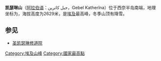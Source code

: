 {{Infobox mountain
| Name = 凯瑟琳山
| Photo = Mount of Saint Catherine.jpg
| 照片說明 = 凯瑟琳山，從[[西乃山|西乃山]]山頂望去
| photo_size = 250
| elevation_m = 2,629
| elevation_ref = 
| prominence_m = 2,407
| pushpin_map = Egypt
| pushpin_map_caption = 凱瑟琳山在埃及的位置
| map_size = 250
| label_position = left
| listing = [[各国最高点列表|各国最高点]]<br />[[Ultra_prominent_peak|Ultra]]
| Location = {{flag|Egypt}}[[西奈半島|西奈半島]]南端  
| range = 
| coordinates = {{coord|28|30|39|N|33|57|19|E|region:EG_type:mountain|display=it}}
| coordinates_ref = 
| first_ascent = 
| easiest_route = 
}}

'''凯瑟琳山'''（[[阿拉伯语|阿拉伯语]]：جبل كاثرين，Gebel Katherîna）位于西奈半岛南端，地理坐标为{{coord|28|30|39|N|33|57|19|E|region:EG_type:mountain}}，海拔高度为2629米，是[[埃及|埃及]]最高峰，冬季山顶有降雪。

==参见==
*[[圣凯瑟琳修道院|圣凯瑟琳修道院]]
{{亞洲最高點}}
[[Category:埃及山峰|Category:埃及山峰]]
[[Category:國家最高點|Category:國家最高點]]